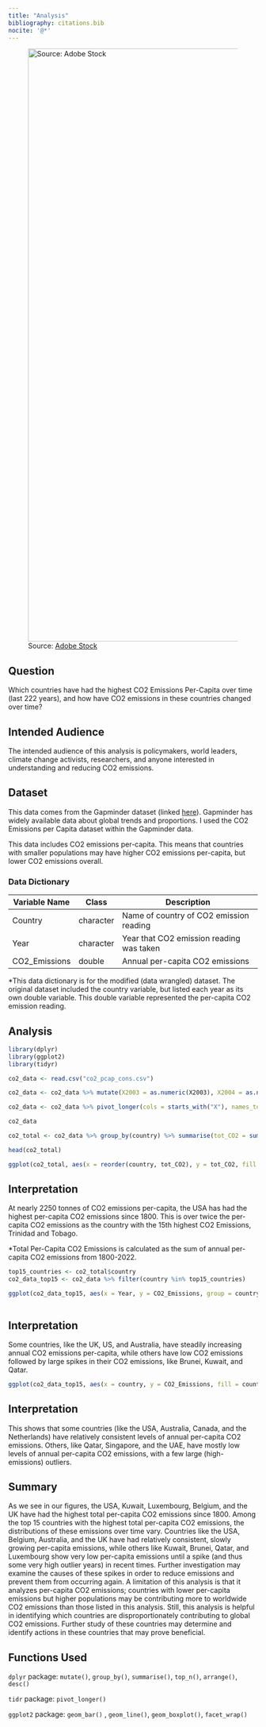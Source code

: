 ```yaml
---
title: "Analysis"
bibliography: citations.bib
nocite: '@*'
---
```


![Source: [Adobe Stock](https://stock.adobe.com/images/a-coal-fired-power-station-in-the-distance-in-agricultural-landscape-pocerady-czech-republic/197388311?prev_url=detail&asset_id=197388311)](co2pollution.jpg){width="1195"}

## Question

Which countries have had the highest CO2 Emissions Per-Capita over time (last 222 years), and how have CO2 emissions in these countries changed over time?

## Intended Audience

The intended audience of this analysis is policymakers, world leaders, climate change activists, researchers, and anyone interested in understanding and reducing CO2 emissions.

## Dataset

This data comes from the Gapminder dataset (linked [here](https://www.gapminder.org/data/)). Gapminder has widely available data about global trends and proportions. I used the CO2 Emissions per Capita dataset within the Gapminder data.

::: callout-note
This data includes CO2 emissions per-capita. This means that countries with smaller populations may have higher CO2 emissions per-capita, but lower CO2 emissions overall.
:::

### Data Dictionary

| Variable Name | Class     | Description                              |
|---------------|-----------|------------------------------------------|
| Country       | character | Name of country of CO2 emission reading  |
| Year          | character | Year that CO2 emission reading was taken |
| CO2_Emissions | double    | Annual per-capita CO2 emissions          |

::: column-margin
\*This data dictionary is for the modified (data wrangled) dataset. The original dataset included the country variable, but listed each year as its own double variable. This double variable represented the per-capita CO2 emission reading.
:::

## Analysis

```r
library(dplyr)
library(ggplot2)
library(tidyr)

co2_data <- read.csv("co2_pcap_cons.csv")

co2_data <- co2_data %>% mutate(X2003 = as.numeric(X2003), X2004 = as.numeric(X2004), X2005 = as.numeric(X2005), X2006 = as.numeric(X2006), X2011 = as.numeric(X2011), X2012 = as.numeric(X2012), X2013 = as.numeric(X2013))

co2_data <- co2_data %>% pivot_longer(cols = starts_with("X"), names_to = "Year", names_prefix = "X", values_to = "CO2_Emissions", values_drop_na = TRUE)

co2_data

co2_total <- co2_data %>% group_by(country) %>% summarise(tot_CO2 = sum(CO2_Emissions)) %>% top_n(15, tot_CO2) %>% arrange(desc(tot_CO2))

head(co2_total)

ggplot(co2_total, aes(x = reorder(country, tot_CO2), y = tot_CO2, fill = country)) + geom_bar(stat = "identity") + theme(axis.text.x = element_text(angle = 50, hjust = 1, size = 8), legend.text = element_text(size = 10), legend.key.size = unit(3, 'mm')) + xlab("Country") + ylab("Total Per-Capita CO2 Emissions (in tonnes)") + labs(title = "Per-Capita CO2 Emissions of the 15 Highest-Emitting Countries", subtitle = "Sum of Per-Capita CO2 Emissions from 1800-2022", caption = "Data Source: Gapminder") + guides(fill=guide_legend(title="Country"))

```

::: callout-tip
## Interpretation

At nearly 2250 tonnes of CO2 emissions per-capita, the USA has had the highest per-capita CO2 emissions since 1800. This is over twice the per-capita CO2 emissions as the country with the 15th highest CO2 Emissions, Trinidad and Tobago.
:::

::: column-margin
\*Total Per-Capita CO2 Emissions is calculated as the sum of annual per-capita CO2 emissions from 1800-2022.
:::

```r
top15_countries <- co2_total$country
co2_data_top15 <- co2_data %>% filter(country %in% top15_countries)

ggplot(co2_data_top15, aes(x = Year, y = CO2_Emissions, group = country, color = country)) + facet_wrap(~country) + geom_line() + theme(axis.text.x = element_text(angle = 50, hjust = 1, size = 8), legend.text = element_text(size = 10), legend.key.size = unit(3, 'mm')) + scale_x_discrete(breaks = seq(1800, 2030, by = 20)) + xlab("Year") + ylab("Annual Per-Capita CO2 Emissions (in tonnes)") + guides(color=guide_legend(title="Country")) + labs(title = "Changes in CO2 Emissions Over Time", subtitle = "Top 15 Countries with the Highest Total Per-Capita CO2 Emissions from 1800-2022", caption = "Data Source: Gapminder")



```

::: callout-tip
## Interpretation

Some countries, like the UK, US, and Australia, have steadily increasing annual CO2 emissions per-capita, while others have low CO2 emissions followed by large spikes in their CO2 emissions, like Brunei, Kuwait, and Qatar.
:::

```r
ggplot(co2_data_top15, aes(x = country, y = CO2_Emissions, fill = country)) + geom_boxplot() + theme(axis.text.x = element_text(angle = 50, hjust = 1, size = 8), legend.text = element_text(size = 10), legend.key.size = unit(3, 'mm')) + xlab("Country") + ylab("Annual Per-Capita CO2 Emissions (in tonnes)") + labs(title = "Top 15 Countries with the Highest Per-Capita CO2 Emissions", subtitle = "Distribution of Per-Capital CO2 Emissions from Year 1800-2022", caption = "Data Source: Gapminder") + guides(fill=guide_legend(title="Country"))

```

::: callout-tip
## Interpretation

This shows that some countries (like the USA, Australia, Canada, and the Netherlands) have relatively consistent levels of annual per-capita CO2 emissions. Others, like Qatar, Singapore, and the UAE, have mostly low levels of annual per-capita CO2 emissions, with a few large (high-emissions) outliers.
:::

## Summary

As we see in our figures, the USA, Kuwait, Luxembourg, Belgium, and the UK have had the highest total per-capita CO2 emissions since 1800. Among the top 15 countries with the highest total per-capita CO2 emissions, the distributions of these emissions over time vary. Countries like the USA, Belgium, Australia, and the UK have had relatively consistent, slowly growing per-capita emissions, while others like Kuwait, Brunei, Qatar, and Luxembourg show very low per-capita emissions until a spike (and thus some very high outlier years) in recent times. Further investigation may examine the causes of these spikes in order to reduce emissions and prevent them from occurring again. A limitation of this analysis is that it analyzes per-capita CO2 emissions; countries with lower per-capita emissions but higher populations may be contributing more to worldwide CO2 emissions than those listed in this analysis. Still, this analysis is helpful in identifying which countries are disproportionately contributing to global CO2 emissions. Further study of these countries may determine and identify actions in these countries that may prove beneficial.

## Functions Used

`dplyr` package: `mutate()`, `group_by()`, `summarise()`, `top_n()`, `arrange()`, `desc()`

`tidr` package: `pivot_longer()`

`ggplot2` package: `geom_bar()` , `geom_line()`, `geom_boxplot()`, `facet_wrap()`
